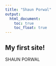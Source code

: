 ```yaml
---
title: "Shaun Porwal"
output: 
  html_document:
    toc: true
    toc_float: true
---
```


## My first site!

SHAUN PORWAL
